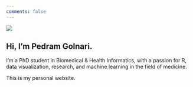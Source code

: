 ```yaml
---
comments: false
---
```


::: {.grid}

::: {.g-col-5}
![](profile.jpg)
:::

::: {.g-col-7}
# Hi, I'm Pedram Golnari.
I'm a PhD student in Biomedical & Health Informatics, with a passion for R, data visualization, research, and machine learning in the field of medicine. 

This is my personal website.
:::
:::